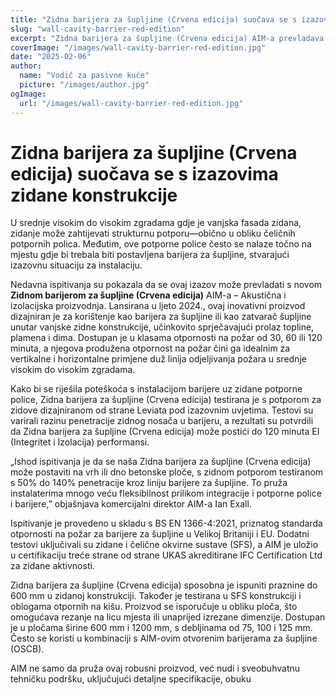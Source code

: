 ```yaml
---
title: "Zidna barijera za šupljine (Crvena edicija) suočava se s izazovima zidane konstrukcije"
slug: "wall-cavity-barrier-red-edition"
excerpt: "Zidna barijera za šupljine (Crvena edicija) AIM-a prevladava izazove instalacije integrirajući se s zidanim potporama dok osigurava robusnu zaštitu od požara."
coverImage: "/images/wall-cavity-barrier-red-edition.jpg"
date: "2025-02-06"
author:
  name: "Vodič za pasivne kuće"
  picture: "/images/author.jpg"
ogImage:
  url: "/images/wall-cavity-barrier-red-edition.jpg"
---
```


# Zidna barijera za šupljine (Crvena edicija) suočava se s izazovima zidane konstrukcije

U srednje visokim do visokim zgradama gdje je vanjska fasada zidana, zidanje može zahtijevati strukturnu potporu—obično u obliku čeličnih potpornih polica. Međutim, ove potporne police često se nalaze točno na mjestu gdje bi trebala biti postavljena barijera za šupljine, stvarajući izazovnu situaciju za instalaciju.

Nedavna ispitivanja su pokazala da se ovaj izazov može prevladati s novom **Zidnom barijerom za šupljine (Crvena edicija)** AIM-a – Akustična i izolacijska proizvodnja. Lansirana u ljeto 2024., ovaj inovativni proizvod dizajniran je za korištenje kao barijera za šupljine ili kao zatvarač šupljine unutar vanjske zidne konstrukcije, učinkovito sprječavajući prolaz topline, plamena i dima. Dostupan je u klasama otpornosti na požar od 30, 60 ili 120 minuta, a njegova produžena otpornost na požar čini ga idealnim za vertikalne i horizontalne primjene duž linija odjeljivanja požara u srednje visokim do visokim zgradama.

Kako bi se riješila poteškoća s instalacijom barijere uz zidane potporne police, Zidna barijera za šupljine (Crvena edicija) testirana je s potporom za zidove dizajniranom od strane Leviata pod izazovnim uvjetima. Testovi su varirali razinu penetracije zidnog nosača u barijeru, a rezultati su potvrdili da Zidna barijera za šupljine (Crvena edicija) može postići do 120 minuta EI (Integritet i Izolacija) performansi.

„Ishod ispitivanja je da se naša Zidna barijera za šupljine (Crvena edicija) može postaviti na vrh ili dno betonske ploče, s zidnom potporom testiranom s 50% do 140% penetracije kroz liniju barijere za šupljine. To pruža instalaterima mnogo veću fleksibilnost prilikom integracije i potporne police i barijere,” objašnjava komercijalni direktor AIM-a Ian Exall.

Ispitivanje je provedeno u skladu s BS EN 1366-4:2021, priznatog standarda otpornosti na požar za barijere za šupljine u Velikoj Britaniji i EU. Dodatni testovi uključivali su zidane i čelične okvirne sustave (SFS), a AIM je uložio u certifikaciju treće strane od strane UKAS akreditirane IFC Certification Ltd za zidane aktivnosti.

Zidna barijera za šupljine (Crvena edicija) sposobna je ispuniti praznine do 600 mm u zidanoj konstrukciji. Također je testirana u SFS konstrukciji i oblogama otpornih na kišu. Proizvod se isporučuje u obliku ploča, što omogućava rezanje na licu mjesta ili unaprijed izrezane dimenzije. Dostupan je u pločama širine 600 mm i 1200 mm, s debljinama od 75, 100 i 125 mm. Često se koristi u kombinaciji s AIM-ovim otvorenim barijerama za šupljine (OSCB).

AIM ne samo da pruža ovaj robusni proizvod, već nudi i sveobuhvatnu tehničku podršku, uključujući detaljne specifikacije, obuku